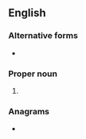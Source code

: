 ==English==

===Alternative forms===
* {{l|en|Eccles.}}

===Proper noun===
{{en-proper noun}}

# {{abbreviation of|Ecclesiastes|lang=en}}

===Anagrams===
* {{l|en|CLEC}}